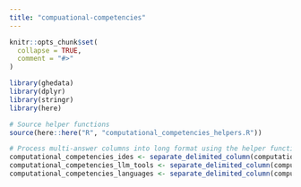 ```yaml
---
title: "compuational-competencies"
---
```


```r
knitr::opts_chunk$set(
  collapse = TRUE,
  comment = "#>"
)
```

```r
library(ghedata)
library(dplyr)
library(stringr)
library(here)

# Source helper functions
source(here::here("R", "computational_competencies_helpers.R"))
```

```r
# Process multi-answer columns into long format using the helper function
computational_competencies_ides <- separate_delimited_column(computational, "id", "ides_used", "ide")
computational_competencies_llm_tools <- separate_delimited_column(computational, "id", "llm_tools_used", "llm_tool")
computational_competencies_languages <- separate_delimited_column(computational, "id", "other_languages", "language")

```

